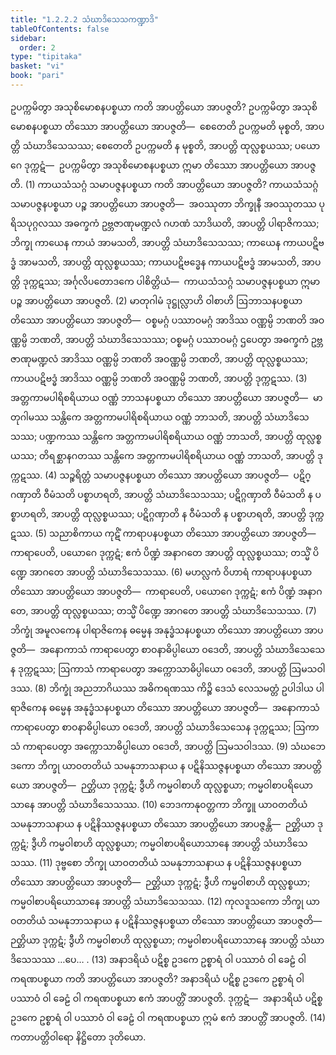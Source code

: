 ```yaml
---
title: "1.2.2.2 သံဃာဒိသေသကဏ္ဍာဒိ"
tableOfContents: false
sidebar:
  order: 2
type: "tipitaka"
basket: "vi"
book: "pari"
---
```



<DynamicBreadcrumb />

<Division number="194" book="pari">

<Paragraph number="628" book="pari">
ဥပက္ကမိတွာ အသုစိမောစနပစ္စယာ ကတိ အာပတ္တိယော အာပဇ္ဇတိ? ဥပက္ကမိတွာ အသုစိမောစနပစ္စယာ တိဿော အာပတ္တိယော အာပဇ္ဇတိ—  စေတေတိ ဥပက္ကမတိ မုစ္စတိ, အာပတ္တိ သံဃာဒိသေသဿ; စေတေတိ ဥပက္ကမတိ န မုစ္စတိ, အာပတ္တိ ထုလ္လစ္စယဿ; ပယောဂေ ဒုက္ကဋံ—  ဥပက္ကမိတွာ အသုစိမောစနပစ္စယာ ဣမာ တိဿော အာပတ္တိယော အာပဇ္ဇတိ. (1)
</Paragraph>

<Paragraph number="629" book="pari">
ကာယသံသဂ္ဂံ သမာပဇ္ဇနပစ္စယာ ကတိ အာပတ္တိယော အာပဇ္ဇတိ? ကာယသံသဂ္ဂံ သမာပဇ္ဇနပစ္စယာ ပဉ္စ အာပတ္တိယော အာပဇ္ဇတိ—  အဝဿုတာ ဘိက္ခုနီ အဝဿုတဿ ပုရိသပုဂ္ဂလဿ အဓက္ခကံ ဥဗ္ဘဇာဏုမဏ္ဍလံ ဂဟဏံ သာဒိယတိ, အာပတ္တိ ပါရာဇိကဿ; ဘိက္ခု ကာယေန ကာယံ အာမသတိ, အာပတ္တိ သံဃာဒိသေသဿ; ကာယေန ကာယပဋိဗဒ္ဓံ အာမသတိ, အာပတ္တိ ထုလ္လစ္စယဿ; ကာယပဋိဗဒ္ဓေန ကာယပဋိဗဒ္ဓံ အာမသတိ, အာပတ္တိ ဒုက္ကဋဿ; အင်္ဂုလိပတောဒကေ ပါစိတ္တိယံ—  ကာယသံသဂ္ဂံ သမာပဇ္ဇနပစ္စယာ ဣမာ ပဉ္စ အာပတ္တိယော အာပဇ္ဇတိ. (2)
</Paragraph>

<Paragraph number="630" book="pari">
မာတုဂါမံ ဒုဋ္ဌုလ္လာဟိ ဝါစာဟိ ဩဘာသနပစ္စယာ တိဿော အာပတ္တိယော အာပဇ္ဇတိ—  ဝစ္စမဂ္ဂံ ပဿာဝမဂ္ဂံ အာဒိဿ ဝဏ္ဏမ္ပိ ဘဏတိ အဝဏ္ဏမ္ပိ ဘဏတိ, အာပတ္တိ သံဃာဒိသေသဿ; ဝစ္စမဂ္ဂံ ပဿာဝမဂ္ဂံ ဌပေတွာ အဓက္ခကံ ဥဗ္ဘဇာဏုမဏ္ဍလံ အာဒိဿ ဝဏ္ဏမ္ပိ ဘဏတိ အဝဏ္ဏမ္ပိ ဘဏတိ, အာပတ္တိ ထုလ္လစ္စယဿ; ကာယပဋိဗဒ္ဓံ အာဒိဿ ဝဏ္ဏမ္ပိ ဘဏတိ အဝဏ္ဏမ္ပိ ဘဏတိ, အာပတ္တိ ဒုက္ကဋဿ. (3)
</Paragraph>

<Paragraph number="631" book="pari">
အတ္တကာမပါရိစရိယာယ ဝဏ္ဏံ ဘာသနပစ္စယာ တိဿော အာပတ္တိယော အာပဇ္ဇတိ—  မာတုဂါမဿ သန္တိကေ အတ္တကာမပါရိစရိယာယ ဝဏ္ဏံ ဘာသတိ, အာပတ္တိ သံဃာဒိသေသဿ; ပဏ္ဍကဿ သန္တိကေ အတ္တကာမပါရိစရိယာယ ဝဏ္ဏံ ဘာသတိ, အာပတ္တိ ထုလ္လစ္စယဿ; တိရစ္ဆာနဂတဿ သန္တိကေ အတ္တကာမပါရိစရိယာယ ဝဏ္ဏံ ဘာသတိ, အာပတ္တိ ဒုက္ကဋဿ. (4)
</Paragraph>

<Paragraph number="632" book="pari">
သဉ္စရိတ္တံ သမာပဇ္ဇနပစ္စယာ တိဿော အာပတ္တိယော အာပဇ္ဇတိ—  ပဋိဂ္ဂဏှာတိ ဝီမံသတိ ပစ္စာဟရတိ, အာပတ္တိ သံဃာဒိသေသဿ; ပဋိဂ္ဂဏှာတိ ဝီမံသတိ န ပစ္စာဟရတိ, အာပတ္တိ ထုလ္လစ္စယဿ; ပဋိဂ္ဂဏှာတိ န ဝီမံသတိ န ပစ္စာဟရတိ, အာပတ္တိ ဒုက္ကဋဿ. (5)
</Paragraph>

<Paragraph number="633" book="pari">
သညာစိကာယ ကုဋိံ ကာရာပနပစ္စယာ တိဿော အာပတ္တိယော အာပဇ္ဇတိ—  ကာရာပေတိ, ပယောဂေ ဒုက္ကဋံ; ဧကံ ပိဏ္ဍံ အနာဂတေ အာပတ္တိ ထုလ္လစ္စယဿ; တသ္မိံ ပိဏ္ဍေ အာဂတေ အာပတ္တိ သံဃာဒိသေသဿ. (6)
</Paragraph>

<Paragraph number="634" book="pari">
မဟလ္လကံ ဝိဟာရံ ကာရာပနပစ္စယာ တိဿော အာပတ္တိယော အာပဇ္ဇတိ—  ကာရာပေတိ, ပယောဂေ ဒုက္ကဋံ; ဧကံ ပိဏ္ဍံ အနာဂတေ, အာပတ္တိ ထုလ္လစ္စယဿ; တသ္မိံ ပိဏ္ဍေ အာဂတေ အာပတ္တိ သံဃာဒိသေသဿ. (7)
</Paragraph>

<Paragraph number="635" book="pari">
ဘိက္ခုံ အမူလကေန ပါရာဇိကေန ဓမ္မေန အနုဒ္ဓံသနပစ္စယာ တိဿော အာပတ္တိယော အာပဇ္ဇတိ—  အနောကာသံ ကာရာပေတွာ စာဝနာဓိပ္ပါယော ဝဒေတိ, အာပတ္တိ သံဃာဒိသေသေန ဒုက္ကဋဿ; ဩကာသံ ကာရာပေတွာ အက္ကောသာဓိပ္ပါယော ဝဒေတိ, အာပတ္တိ ဩမသဝါဒဿ. (8)
</Paragraph>

<Paragraph number="636" book="pari">
ဘိက္ခုံ အညဘာဂိယဿ အဓိကရဏဿ ကိဉ္စိ ဒေသံ လေသမတ္တံ ဥပါဒါယ ပါရာဇိကေန ဓမ္မေန အနုဒ္ဓံသနပစ္စယာ တိဿော အာပတ္တိယော အာပဇ္ဇတိ—  အနောကာသံ ကာရာပေတွာ စာဝနာဓိပ္ပါယော ဝဒေတိ, အာပတ္တိ သံဃာဒိသေသေန ဒုက္ကဋဿ; ဩကာသံ ကာရာပေတွာ အက္ကောသာဓိပ္ပါယော ဝဒေတိ, အာပတ္တိ ဩမသဝါဒဿ. (9)
</Paragraph>

<Paragraph number="637" book="pari">
သံဃဘေဒကော ဘိက္ခု ယာဝတတိယံ သမနုဘာသနာယ န ပဋိနိဿဇ္ဇနပစ္စယာ တိဿော အာပတ္တိယော အာပဇ္ဇတိ—  ဉတ္တိယာ ဒုက္ကဋံ; ဒွီဟိ ကမ္မဝါစာဟိ ထုလ္လစ္စယာ; ကမ္မဝါစာပရိယောသာနေ အာပတ္တိ သံဃာဒိသေသဿ. (10)
</Paragraph>

<Paragraph number="638" book="pari">
ဘေဒကာနုဝတ္တကာ ဘိက္ခူ ယာဝတတိယံ သမနုဘာသနာယ န ပဋိနိဿဇ္ဇနပစ္စယာ တိဿော အာပတ္တိယော အာပဇ္ဇန္တိ—  ဉတ္တိယာ ဒုက္ကဋံ; ဒွီဟိ ကမ္မဝါစာဟိ ထုလ္လစ္စယာ; ကမ္မဝါစာပရိယောသာနေ အာပတ္တိ သံဃာဒိသေသဿ. (11)
</Paragraph>

<Paragraph number="639" book="pari">
ဒုဗ္ဗစော ဘိက္ခု ယာဝတတိယံ သမနုဘာသနာယ န ပဋိနိဿဇ္ဇနပစ္စယာ တိဿော အာပတ္တိယော အာပဇ္ဇတိ—  ဉတ္တိယာ ဒုက္ကဋံ; ဒွီဟိ ကမ္မဝါစာဟိ ထုလ္လစ္စယာ; ကမ္မဝါစာပရိယောသာနေ အာပတ္တိ သံဃာဒိသေသဿ. (12)
</Paragraph>

<Paragraph number="640" book="pari">
ကုလဒူသကော ဘိက္ခု ယာဝတတိယံ သမနုဘာသနာယ န ပဋိနိဿဇ္ဇနပစ္စယာ တိဿော အာပတ္တိယော အာပဇ္ဇတိ—  ဉတ္တိယာ ဒုက္ကဋံ; ဒွီဟိ ကမ္မဝါစာဟိ ထုလ္လစ္စယာ; ကမ္မဝါစာပရိယောသာနေ အာပတ္တိ သံဃာဒိသေသဿ …ပေ… . (13)
</Paragraph>

<Paragraph number="641" book="pari">
အနာဒရိယံ ပဋိစ္စ ဥဒကေ ဥစ္စာရံ ဝါ ပဿာဝံ ဝါ ခေဠံ ဝါ ကရဏပစ္စယာ ကတိ အာပတ္တိယော အာပဇ္ဇတိ? အနာဒရိယံ ပဋိစ္စ ဥဒကေ ဥစ္စာရံ ဝါ ပဿာဝံ ဝါ ခေဠံ ဝါ ကရဏပစ္စယာ ဧကံ အာပတ္တိံ အာပဇ္ဇတိ. ဒုက္ကဋံ—  အနာဒရိယံ ပဋိစ္စ ဥဒကေ ဥစ္စာရံ ဝါ ပဿာဝံ ဝါ ခေဠံ ဝါ ကရဏပစ္စယာ ဣမံ ဧကံ အာပတ္တိံ အာပဇ္ဇတိ. (14)

</Paragraph>
</Division>

<Paragraph number="642" type="center" book="pari">
ကတာပတ္တိဝါရော နိဋ္ဌိတော ဒုတိယော.
</Paragraph>
